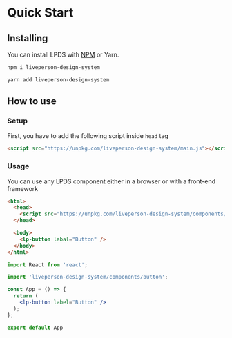
<Meta title="Docs/Quick Start" />

# Quick Start

## Installing

You can install LPDS with [NPM](https://www.npmjs.com/package/liveperson-design-system) or Yarn.

<TabsState>
  <div id="npm" title="NPM">

```bash
npm i liveperson-design-system
```

  </div>
  <div id="yarn" title="Yarn">

```bash
yarn add liveperson-design-system
```

  </div>
</TabsState>

## How to use

### Setup

First, you have to add the following script inside `head` tag

```html
<script src="https://unpkg.com/liveperson-design-system/main.js"></script>
```

### Usage

You can use any LPDS component either in a browser or with a front-end framework

<TabsState>
  <div id="browser" title="Browser">

```html
<html>
  <head>
    <script src="https://unpkg.com/liveperson-design-system/components/button.js" />
  </head>

  <body>
    <lp-button labal="Button" />
  </body>
</html>
```

  </div>
  <div id="framework" title="Framework (React)">

```jsx
import React from 'react';

import 'liveperson-design-system/components/button';

const App = () => {
  return (
    <lp-button label="Button" />
  );
};

export default App
```

  </div>
</TabsState>
